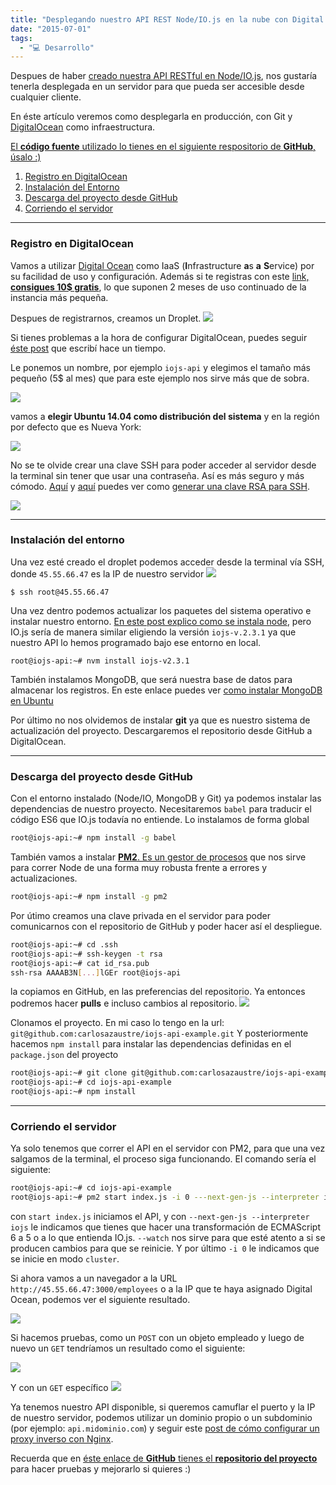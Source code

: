 ```yaml
---
title: "Desplegando nuestro API REST Node/IO.js en la nube con Digital Ocean"
date: "2015-07-01"
tags:
  - "💻 Desarrollo"
---
```


Despues de haber [creado nuestra API RESTful en Node/IO.js](/construyendo-un-api-rest-con-io-js-y-ecmascript-6/), nos gustaría tenerla desplegada en un servidor para que pueda ser accesible desde cualquier cliente.

En éste artículo veremos como desplegarla en producción, con Git y [DigitalOcean](https://www.digitalocean.com/?refcode=f716de9860aa) como infraestructura.

[El **código fuente** utilizado lo tienes en el siguiente respositorio de **GitHub**, úsalo :)](http://github.com/carlosazaustre/iojs-api-example)

1. [Registro en DigitalOcean](#registroendigitalocean)
2. [Instalación del Entorno](#instalacindelentorno)
3. [Descarga del proyecto desde GitHub](#descargadelproyectodesdegithub)
4. [Corriendo el servidor](#corriendoelservidor)

---

### Registro en DigitalOcean

Vamos a utilizar [Digital Ocean](https://www.digitalocean.com/?refcode=f716de9860aa) como IaaS (**I**nfrastructure **a**s **a** **S**ervice) por su facilidad de uso y configuración. Además si te registras con este [link, **consigues 10$ gratis**](https://www.digitalocean.com/?refcode=f716de9860aa), lo que suponen 2 meses de uso continuado de la instancia más pequeña.

Despues de registrarnos, creamos un Droplet.
![](/images/desplegando-nuestro-api-rest-en-la-nube-con-digital-ocean/Screen-Shot-2015-06-27-at-23-13-18.png)

Si tienes problemas a la hora de configurar DigitalOcean, puedes seguir [éste post](/como-configurar-tu-servidor-cloud-en-digitalocean/) que escribí hace un tiempo.

Le ponemos un nombre, por ejemplo `iojs-api` y elegimos el tamaño más pequeño (5$ al mes) que para este ejemplo nos sirve más que de sobra.

![](/images/desplegando-nuestro-api-rest-en-la-nube-con-digital-ocean/Screen-Shot-2015-06-27-at-23-38-03.png)

vamos a **elegir Ubuntu 14.04 como distribución del sistema** y en la región por defecto que es Nueva York:

![](/images/desplegando-nuestro-api-rest-en-la-nube-con-digital-ocean/Screen-Shot-2015-06-27-at-23-52-27.png)

No se te olvide crear una clave SSH para poder acceder al servidor desde la terminal sin tener que usar una contraseña. Así es más seguro y más cómodo. [Aquí](https://help.github.com/articles/generating-ssh-keys/) y [aquí](https://www.digitalocean.com/community/tutorials/how-to-set-up-ssh-keys--2) puedes ver como [generar una clave RSA para SSH](https://help.github.com/articles/generating-ssh-keys/).

![](/images/desplegando-nuestro-api-rest-en-la-nube-con-digital-ocean/Screen-Shot-2015-06-27-at-23-52-49.png)

---

### Instalación del entorno

Una vez esté creado el droplet podemos acceder desde la terminal vía SSH, donde `45.55.66.47` es la IP de nuestro servidor
![](/images/desplegando-nuestro-api-rest-en-la-nube-con-digital-ocean/Screen-Shot-2015-06-28-at-00-17-42.png)

```
$ ssh root@45.55.66.47
```

Una vez dentro podemos actualizar los paquetes del sistema operativo e instalar nuestro entorno. [En este post explico como se instala node](/como-instalar-node-js-en-ubuntu/), pero IO.js sería de manera similar eligiendo la versión `iojs-v.2.3.1` ya que nuestro API lo hemos programado bajo ese entorno en local.

```
root@iojs-api:~# nvm install iojs-v2.3.1
```

También instalamos MongoDB, que será nuestra base de datos para almacenar los registros. En este enlace puedes ver [como instalar MongoDB en Ubuntu](http://docs.mongodb.org/manual/tutorial/install-mongodb-on-ubuntu/)

Por último no nos olvidemos de instalar **git** ya que es nuestro sistema de actualización del proyecto. Descargaremos el repositorio desde GitHub a DigitalOcean.

---

### Descarga del proyecto desde GitHub

Con el entorno instalado (Node/IO, MongoDB y Git) ya podemos instalar las dependencias de nuestro proyecto. Necesitaremos `babel` para traducir el código ES6 que IO.js todavía no entiende. Lo instalamos de forma global

```sh
root@iojs-api:~# npm install -g babel
```

También vamos a instalar [**PM2**. Es un gestor de procesos](https://github.com/Unitech/PM2) que nos sirve para correr Node de una forma muy robusta frente a errores y actualizaciones.

```sh
root@iojs-api:~# npm install -g pm2
```

Por útimo creamos una clave privada en el servidor para poder comunicarnos con el repositorio de GitHub y poder hacer así el despliegue.

```sh
root@iojs-api:~# cd .ssh
root@iojs-api:~# ssh-keygen -t rsa
root@iojs-api:~# cat id_rsa.pub
ssh-rsa AAAAB3N[...]lGEr root@iojs-api
```

la copiamos en GitHub, en las preferencias del repositorio. Ya entonces podremos hacer **pulls** e incluso cambios al repositorio.
![](https://carlosazaustre.es/blog/content/images/2015/06/Screen-Shot-2015-06-28-at-11-31-32.png)

Clonamos el proyecto. En mi caso lo tengo en la url: `git@github.com:carlosazaustre/iojs-api-example.git`
Y posteriormente hacemos `npm install` para instalar las dependencias definidas en el `package.json` del proyecto

```sh
root@iojs-api:~# git clone git@github.com:carlosazaustre/iojs-api-example.git
root@iojs-api:~# cd iojs-api-example
root@iojs-api:~# npm install
```

---

### Corriendo el servidor

Ya solo tenemos que correr el API en el servidor con PM2, para que una vez salgamos de la terminal, el proceso siga funcionando. El comando sería el siguiente:

```sh
root@iojs-api:~# cd iojs-api-example
root@iojs-api:~# pm2 start index.js -i 0 ---next-gen-js --interpreter iojs --watch
```

con `start index.js` iniciamos el API, y con `--next-gen-js --interpreter iojs` le indicamos que tienes que hacer una transformación de ECMAScript 6 a 5 o a lo que entienda IO.js. `--watch` nos sirve para que esté atento a si se producen cambios para que se reinicie. Y por último `-i 0` le indicamos que se inicie en modo `cluster`.

Si ahora vamos a un navegador a la URL `http://45.55.66.47:3000/employees` o a la IP que te haya asignado Digital Ocean, podemos ver el siguiente resultado.

![](/images/desplegando-nuestro-api-rest-en-la-nube-con-digital-ocean/Screen-Shot-2015-06-28-at-11-38-44.png)

Si hacemos pruebas, como un `POST` con un objeto empleado y luego de nuevo un `GET` tendríamos un resultado como el siguiente:

![](/images/desplegando-nuestro-api-rest-en-la-nube-con-digital-ocean/Screen-Shot-2015-06-28-at-12-03-58.png)

Y con un `GET` específico
![](/images/desplegando-nuestro-api-rest-en-la-nube-con-digital-ocean/Screen-Shot-2015-06-28-at-12-04-14.png)

Ya tenemos nuestro API disponible, si queremos camuflar el puerto y la IP de nuestro servidor, podemos utilizar un dominio propio o un subdominio (por ejemplo: `api.midominio.com`) y seguir este [post de cómo configurar un proxy inverso con Nginx](/como-servir-tu-api-rest-en-node-js-a-traves-de-nginx/).

Recuerda que en [éste enlace de **GitHub** tienes el **repositorio del proyecto**](http://github.com/carlosazaustre/iojs-api-example) para hacer pruebas y mejorarlo si quieres :)
